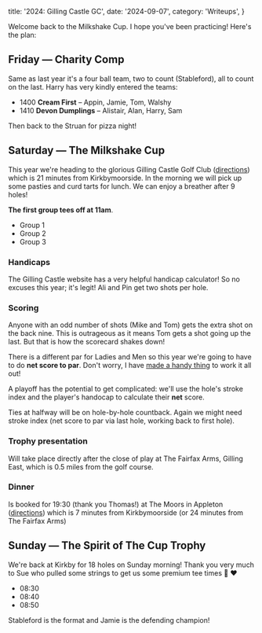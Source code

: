   title: '2024: Gilling Castle GC',
  date: '2024-09-07',
  category: 'Writeups',
}


<PostHero metadata={metadata} />

Welcome back to the Milkshake Cup. I hope you've been practicing! Here's the plan:

## Friday &mdash; Charity Comp

Same as last year it's a four ball team, two to count (Stableford), all to count on the last. Harry has very kindly entered the teams:

- 1400 **Cream First** &ndash; Appin, Jamie, Tom, Walshy
- 1410 **Devon Dumplings** &ndash; Alistair, Alan, Harry, Sam

Then back to the Struan for pizza night!

## Saturday &mdash; The Milkshake Cup

This year we're heading to the glorious Gilling Castle Golf Club ([directions](https://www.google.com/maps/place/Gilling+Castle/@54.1832864,-1.0661554,509m/data=!3m1!1e3!4m6!3m5!1s0x487ece138b01b4b9:0x545bdca7e27f37f9!8m2!3d54.1835346!4d-1.0655843!16zL20vMGNoNXY2?entry=ttu&g_ep=EgoyMDI0MDgyOC4wIKXMDSoASAFQAw%3D%3D)) which is 21 minutes from Kirkbymoorside. In the morning we will pick up some pasties and curd tarts for lunch. We can enjoy a breather after 9 holes!

**The first group tees off at 11am**.

- Group 1
- Group 2
- Group 3

### Handicaps

The Gilling Castle website has a very helpful handicap calculator! So no excuses this year; it's legit! Ali and Pin get two shots per hole.

<HandicapTable />

### Scoring

Anyone with an odd number of shots (Mike and Tom) gets the extra shot on the back nine. This is outrageous as it means Tom gets a shot going up the last. But that is how the scorecard shakes down!

There is a different par for Ladies and Men so this year we're going to have to do **net score to par**. Don't worry, I have [made a handy thing](https://docs.google.com/spreadsheets/d/1lvgWl71GMc_8VAHN85Iu9HH5NVwKFuPflPzX-HhyrgI/edit?gid=0#gid=0) to work it all out!

A playoff has the potential to get complicated: we'll use the hole's stroke index and the player's handocap to calculate their **net** score.

Ties at halfway will be on hole-by-hole countback. Again we might need stroke index (net score to par via last hole, working back to first hole).

### Trophy presentation

Will take place directly after the close of play at The Fairfax Arms, Gilling East, which is 0.5 miles from the golf course.

### Dinner

Is booked for 19:30 (thank you Thomas!) at The Moors in Appleton ([directions]()) which is 7 minutes from Kirkbymoorside (or 24 minutes from The Fairfax Arms)

## Sunday &mdash; The Spirit of The Cup Trophy

We're back at Kirkby for 18 holes on Sunday morning! Thank you very much to Sue who pulled some strings to get us some premium tee times 🙏 ❤️

- 08:30
- 08:40
- 08:50

Stableford is the format and Jamie is the defending champion!
